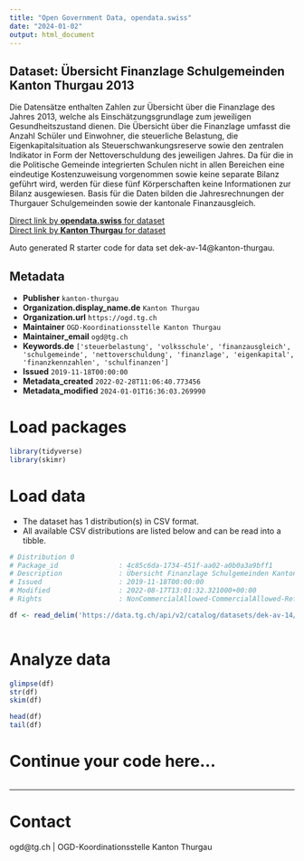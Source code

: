 ```yaml
---
title: "Open Government Data, opendata.swiss"
date: "2024-01-02"
output: html_document
---
```


## Dataset: Übersicht Finanzlage Schulgemeinden Kanton Thurgau 2013

Die Datensätze enthalten Zahlen zur Übersicht über die Finanzlage des Jahres 2013, welche als Einschätzungsgrundlage zum jeweiligen Gesundheitszustand dienen. Die Übersicht über die Finanzlage umfasst die Anzahl Schüler und Einwohner, die steuerliche Belastung, die Eigenkapitalsituation als Steuerschwankungsreserve sowie den zentralen Indikator in Form der Nettoverschuldung des jeweiligen Jahres. Da für die in die Politische Gemeinde integrierten Schulen nicht in allen Bereichen eine eindeutige Kostenzuweisung vorgenommen sowie keine separate Bilanz geführt wird, werden für diese fünf Körperschaften keine Informationen zur Bilanz ausgewiesen. Basis für die Daten bilden die Jahresrechnungen der Thurgauer Schulgemeinden sowie der kantonale Finanzausgleich.

[Direct link by **opendata.swiss** for dataset](https://opendata.swiss/de/dataset/ubersicht-finanzlage-schulgemeinden-kanton-thurgau-2013)<br>
[Direct link by **Kanton Thurgau** for dataset](https://data.tg.ch/explore/dataset/dek-av-14/)

Auto generated R starter code for data set dek-av-14@kanton-thurgau.

## Metadata

- **Publisher** `kanton-thurgau`
- **Organization.display_name.de** `Kanton Thurgau`
- **Organization.url** `https://ogd.tg.ch`
- **Maintainer** `OGD-Koordinationsstelle Kanton Thurgau`
- **Maintainer_email** `ogd@tg.ch`
- **Keywords.de** `['steuerbelastung', 'volksschule', 'finanzausgleich', 'schulgemeinde', 'nettoverschuldung', 'finanzlage', 'eigenkapital', 'finanzkennzahlen', 'schulfinanzen']`
- **Issued** `2019-11-18T00:00:00`
- **Metadata_created** `2022-02-28T11:06:40.773456`
- **Metadata_modified** `2024-01-01T16:36:03.269990`


# Load packages

```r

library(tidyverse)
library(skimr)

```

# Load data

-   The dataset has 1 distribution(s) in CSV format.
-   All available CSV distributions are listed below and can be read into a tibble.

```r

# Distribution 0
# Package_id               : 4c85c6da-1734-451f-aa02-a0b0a3a9bff1
# Description              : Übersicht Finanzlage Schulgemeinden Kanton Thurgau 2013 (csv)
# Issued                   : 2019-11-18T00:00:00
# Modified                 : 2022-08-17T13:01:32.321000+00:00
# Rights                   : NonCommercialAllowed-CommercialAllowed-ReferenceRequired

df <- read_delim('https://data.tg.ch/api/v2/catalog/datasets/dek-av-14/exports/csv')



```

# Analyze data

```r

glimpse(df)
str(df)
skim(df)

head(df)
tail(df)

```

# Continue your code here...

```r

```

------------------------------------------------------------------------

# Contact

ogd@tg.ch | OGD-Koordinationsstelle Kanton Thurgau
